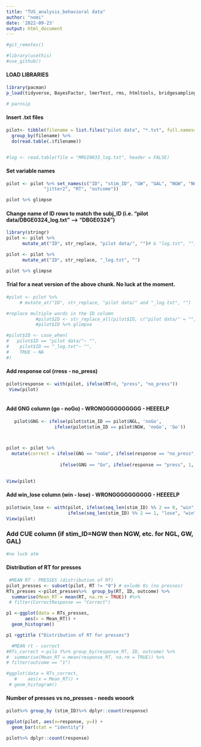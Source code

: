---
title: "TUS_analysis_behavioral data"
author: "nomi"
date: '2022-09-23'
output: html_document
---


```{r setup, include=FALSE}
#git_remotes()
```

```{r}
#library(usethis)
#use_github()
```


#### LOAD LIBRARIES
```{r}
library(pacman)
p_load(tidyverse, BayesFactor, lmerTest, rms, htmltools, bridgesampling, rstanarm,dplyr, magrittr, ggplot())

# parnsip
```


#### Insert .txt files
```{r}

pilot<- tibble(filename = list.files("pilot data", "*.txt", full.names=TRUE)) %>% 
  group_by(filename) %>% 
  do(read.table(.$filename))


#log <- read.table(file = "MRGI0033_log.txt", header = FALSE)

```



#### Set variable names
```{r}
pilot <- pilot %>% set_names(c("ID", "stim_ID", "GW", "GAL", "NGW", "NGL", "jitter1", 
              "jitter2", "RT", "outcome"))

pilot %>% glimpse

```


#### Change name of ID rows to match the subj_ID (i.e.  "pilot data/DBGE0324_log.txt" --> "DBGE0324")
```{r}
library(stringr)
pilot <- pilot %>%
      mutate_at("ID", str_replace, "pilot data/", "")# & "log.txt", "")

pilot <- pilot %>%
      mutate_at("ID", str_replace, "_log.txt", "")

pilot %>% glimpse
```
#### Trial for a neat version of the above chunk. No luck at the moment. 
```{r}
#pilot <- pilot %>%
     # mutate_at("ID", str_replace, "pilot data/" and "_log.txt", "")

#replace multiple words in the ID column
           #pilot$ID <- str_replace_all(pilot$ID, c("pilot data/" = "", "_log.txt"= ""))
           #pilot$ID %>% glimpse

#pilot$ID <- case_when(
#   pilot$ID == "pilot data/"~ "",
#    pilot$ID == "_log.txt"~ "",
#    TRUE ~ NA
#)

```


#### Add response col (rress - no_press)
```{r}
pilot$response <- with(pilot, ifelse(RT>0, "press", "no_press"))
 View(pilot)        
        
```



#### Add GNG column (go - noGo)  - WRONGGGGGGGGGG - HEEEELP
```{r}
   pilot$GNG <- ifelse(pilot$stim_ID == pilot$NGL, 'noGo',
                  ifelse(pilot$stim_ID == pilot$NGW, 'noGo', 'Go'))



pilot <- pilot %>%
  mutate(correct = ifelse(GNG == "noGo", ifelse(response == "no_press", 1, 0), 
         
                    ifelse(GNG == "Go", ifelse(response == "press", 1, 0), 1)))
                          

View(pilot) 

```
        


#### Add win_lose column (win - lose) - WRONGGGGGGGGGG - HEEEELP
```{r}
pilot$win_lose <- with(pilot, ifelse(seq_len(stim_ID) %% 2 == 0, "win", "lose"), 
                       ifelse(seq_len(stim_ID) %% 2 == 1, "lose", "win"))
View(pilot)

```
      
      
### Add CUE column (if stim_ID=NGW then NGW, etc. for  NGL, GW, GAL)
```{r}
#no luck atm
```  


#### Distribution of RT for presses
```{r}

 #MEAN RT - PRESSES (distribution of RT)
pilot_presses <- subset(pilot, RT != "0") # exlude 0s (no presses)
RTs_presses <-pilot_presses%>%  group_by(RT, ID, outcome) %>% 
  summarise(Mean_RT = mean(RT, na.rm = TRUE)) #%>%
 # filter(CorrectResponse == "Correct")

p1 <-ggplot(data = RTs_presses, 
       aes(x = Mean_RT)) + 
  geom_histogram()

p1 +ggtitle ("Distribution of RT for presses")

  #MEAN rt - correct
#RTs_correct <-pilo t%>% group_by(response_RT, ID, outcome) %>% 
#  summarise(Mean_RT = mean(response_RT, na.rm = TRUE)) %>%
# filter(outcome == "1")

#ggplot(data = RTs_correct, 
   #    aes(x = Mean_RT)) + 
 # geom_histogram()

```



#### Number of presses vs no_presses - needs wooork
```{r}
pilot%>% group_by (stim_ID)%>% dplyr::count(response) 

ggplot(pilot, aes(x=response, y=)) + 
  geom_bar(stat = "identity")

pilot%>% dplyr::count(response) 


```



